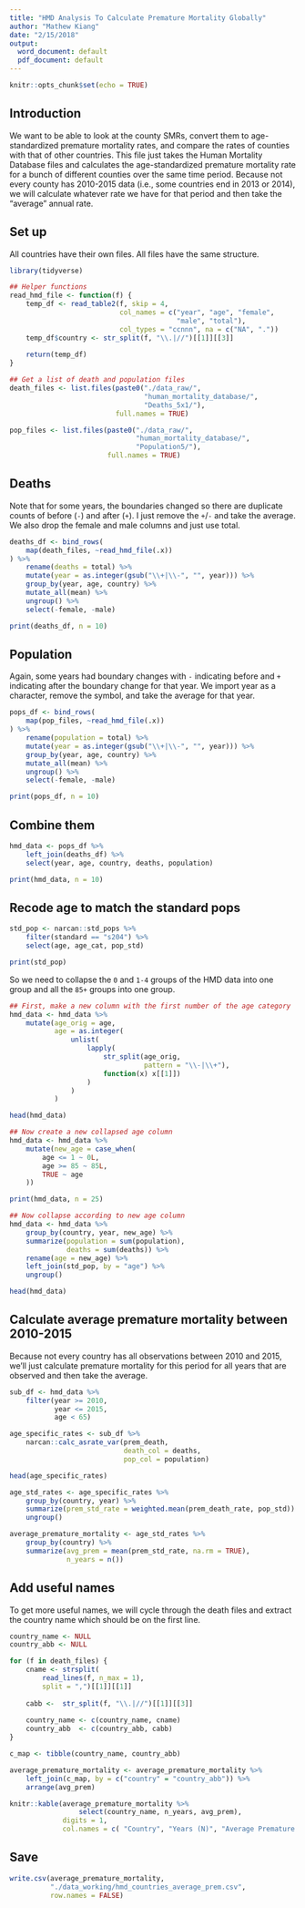 ```yaml
---
title: "HMD Analysis To Calculate Premature Mortality Globally"
author: "Mathew Kiang"
date: "2/15/2018"
output:
  word_document: default
  pdf_document: default
---
```


```r
knitr::opts_chunk$set(echo = TRUE)
```

## Introduction

We want to be able to look at the county SMRs, convert them to age-standardized premature mortality rates, and compare the rates of counties with that of other countries. This file just takes the Human Mortality Database files and calculates the age-standardized premature mortality rate for a bunch of different counties over the same time period. Because not every county has 2010-2015 data (i.e., some countries end in 2013 or 2014), we will calculate whatever rate we have for that period and then take the "average" annual rate. 

## Set up

All countries have their own files. All files have the same structure.
```r
library(tidyverse)

## Helper functions
read_hmd_file <- function(f) {
    temp_df <- read_table2(f, skip = 4, 
                           col_names = c("year", "age", "female", 
                                         "male", "total"), 
                           col_types = "ccnnn", na = c("NA", "."))
    temp_df$country <- str_split(f, "\\.|//")[[1]][[3]]
    
    return(temp_df)
}

## Get a list of death and population files
death_files <- list.files(paste0("./data_raw/", 
                                 "human_mortality_database/", 
                                 "Deaths_5x1/"), 
                          full.names = TRUE)

pop_files <- list.files(paste0("./data_raw/", 
                               "human_mortality_database/", 
                               "Population5/"), 
                        full.names = TRUE)
```

## Deaths
Note that for some years, the boundaries changed so there are duplicate counts of before (`-`) and after (`+`). I just remove the `+`/`-` and take the average. We also drop the female and male columns and just use total.

```r
deaths_df <- bind_rows(
    map(death_files, ~read_hmd_file(.x))
) %>% 
    rename(deaths = total) %>% 
    mutate(year = as.integer(gsub("\\+|\\-", "", year))) %>% 
    group_by(year, age, country) %>% 
    mutate_all(mean) %>% 
    ungroup() %>% 
    select(-female, -male)

print(deaths_df, n = 10)
```

## Population
Again, some years had boundary changes with `-` indicating before and `+` indicating after the boundary change for that year. We import year as a character, remove the symbol, and take the average for that year. 


```r
pops_df <- bind_rows(
    map(pop_files, ~read_hmd_file(.x))
) %>% 
    rename(population = total) %>% 
    mutate(year = as.integer(gsub("\\+|\\-", "", year))) %>% 
    group_by(year, age, country) %>% 
    mutate_all(mean) %>% 
    ungroup() %>% 
    select(-female, -male)

print(pops_df, n = 10)
```

## Combine them
```r
hmd_data <- pops_df %>% 
    left_join(deaths_df) %>% 
    select(year, age, country, deaths, population)

print(hmd_data, n = 10)
```

## Recode age to match the standard pops
```r
std_pop <- narcan::std_pops %>% 
    filter(standard == "s204") %>% 
    select(age, age_cat, pop_std)

print(std_pop)
```

So we need to collapse the `0` and `1-4` groups of the HMD data into one group and all the `85+` groups into one group.

```r
## First, make a new column with the first number of the age category
hmd_data <- hmd_data %>% 
    mutate(age_orig = age, 
           age = as.integer(
               unlist(
                   lapply(
                       str_split(age_orig, 
                                 pattern = "\\-|\\+"), 
                       function(x) x[[1]])
                   )
               )
           )

head(hmd_data)
```

```r
## Now create a new collapsed age column
hmd_data <- hmd_data %>% 
    mutate(new_age = case_when(
        age <= 1 ~ 0L, 
        age >= 85 ~ 85L, 
        TRUE ~ age
    ))

print(hmd_data, n = 25)
```

```r
## Now collapse according to new age column
hmd_data <- hmd_data %>% 
    group_by(country, year, new_age) %>% 
    summarize(population = sum(population), 
              deaths = sum(deaths)) %>% 
    rename(age = new_age) %>% 
    left_join(std_pop, by = "age") %>% 
    ungroup()

head(hmd_data)
```

## Calculate average premature mortality between 2010-2015

Because not every country has all observations between 2010 and 2015, we'll just calculate premature mortality for this period for all years that are observed and then take the average. 

```r
sub_df <- hmd_data %>% 
    filter(year >= 2010, 
           year <= 2015, 
           age < 65) 

age_specific_rates <- sub_df %>% 
    narcan::calc_asrate_var(prem_death, 
                            death_col = deaths, 
                            pop_col = population)

head(age_specific_rates)
```

```r
age_std_rates <- age_specific_rates %>% 
    group_by(country, year) %>% 
    summarize(prem_std_rate = weighted.mean(prem_death_rate, pop_std)) %>% 
    ungroup()
```

```r
average_premature_mortality <- age_std_rates %>% 
    group_by(country) %>% 
    summarize(avg_prem = mean(prem_std_rate, na.rm = TRUE), 
              n_years = n())
```

## Add useful names
To get more useful names, we will cycle through the death files and extract the country name which should be on the first line.

```r
country_name <- NULL
country_abb <- NULL

for (f in death_files) {
    cname <- strsplit(
        read_lines(f, n_max = 1), 
        split = ",")[[1]][[1]]
    
    cabb <-  str_split(f, "\\.|//")[[1]][[3]]
    
    country_name <- c(country_name, cname)
    country_abb  <- c(country_abb, cabb)
}

c_map <- tibble(country_name, country_abb)
```

```r
average_premature_mortality <- average_premature_mortality %>% 
    left_join(c_map, by = c("country" = "country_abb")) %>% 
    arrange(avg_prem)

knitr::kable(average_premature_mortality %>% 
                 select(country_name, n_years, avg_prem), 
             digits = 1, 
             col.names = c( "Country", "Years (N)", "Average Premature Mortality Rate"))
```

## Save
```r
write.csv(average_premature_mortality, 
          "./data_working/hmd_countries_average_prem.csv", 
          row.names = FALSE)
```

